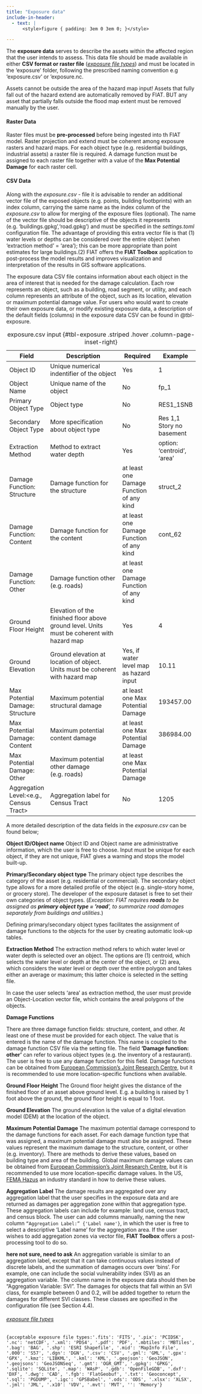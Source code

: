 ```yaml
---
title: "Exposure data"
include-in-header:
  - text: |
      <style>figure { padding: 3em 0 3em 0; }</style>

---
```


The **exposure data** serves to describe the assets within the affected region that the user intends to assess. This data file should be made available in either **CSV format or raster file** ([<ins><h14>*exposure file types*</h14></ins>]) and must be located in the 'exposure' folder, following the prescribed naming convention e.g 'exposure.csv' or 'exposure.nc.

::: {.callout-warning}
 Assets cannot be outside the area of the hazard map input! Assets that fully fall out of the hazard extend are automatically removed by FIAT. BUT any asset that partially falls outside the flood map extent must be removed manually by the user.
:::


#### Raster Data

Raster files must be **pre-processed** before being ingested into th FIAT model. Raster projection and extend must be coherent among exposure rasters and hazard maps. For each object type (e.g. residential buildings, industrial assets) a raster file is required. A damage function must be assigned to each raster file together with a value of the **Max Potential Damage** for each raster cell.

#### CSV Data

Along with the *exposure.csv* - file it is advisable to render an additional vector file of the exposed objects (e.g. points, building footbprints) with an index column, carrying the same name as the index column of the *exposure.csv* to allow for merging of the exposure files (optional). The name of the vector file should be descriptive of the objects it represents (e.g. 'buildings.gpkg','road.gpkg') and must be specified in the *settings.toml* configuration file. The advantage of providing this extra vector file is that (1) water levels or depths can be considered over the entire object (when 'extraction method' = 'area'); this can be more appropriate than point estimates for large buildings.(2) FIAT offers the **FIAT Toolbox** application to post-process the model results and improves visualization and interpretation of the results in GIS software applications.

The exposure data CSV file contains information about each object in the area of interest that is needed for the damage calculation. Each row represents an object, such as a building, road segment, or utility, and each column represents an attribute of the object, such as its location, elevation or maximum potential damage value.
For users who would want to create their own exposure data, or modify existing exposure data, a description of the default fields (columns) in the exposure data CSV can be found in @tbl-exposure.

| Field                                  | Description                                                                                | Required                                 | Example                    |
|----------------------------------------|--------------------------------------------------------------------------------------------|------------------------------------------|----------------------------|
| Object ID                              | Unique numerical indentifier of the object                                                 | Yes                                      | 1                          |
| Object Name                            | Unique name of the object                                                                  | No                                       | fp_1                       |
| Primary Object Type                    | Object type                                                                                | No                                       | RES1_1SNB                  |
| Secondary Object Type                  | More specification about object type                                                       | No                                       | Res 1,1 Story no basement  |
| Extraction Method                      | Method to extract water depth                                                              | Yes                                      | option: 'centroid', 'area' |
| Damage Function: Structure             | Damage function for the structure                                                          | at least one Damage Function of any kind | struct_2                   |
| Damage Function: Content               | Damage function for the content                                                            | at least one Damage Function of any kind | cont_62                    |
| Damage Function: Other                 | Damage function other (e.g. roads)                                                         | at least one Damage Function of any kind |                            |
| Ground Floor Height                    | Elevation of the finished floor above ground level. Units must be coherent with hazard map | Yes                                      | 4                          |
| Ground Elevation                       | Ground elevation at location of object. Units must be coherent with hazard map             | Yes, if water level map as hazard input  | 10.11                      |
| Max Potential Damage: Structure        | Maximum potential structural damage                                                        | at least one Max Potential Damage        | 193457.00                  |
| Max Potential Damage: Content          | Maximum potential content damage                                                           | at least one Max Potential Damage        | 386984.00                  |
| Max Potential Damage: Other            | Maximum potential other damage (e.g. roads)                                                | at least one Max Potential Damage        |                            |
| Aggregation Level:<e.g., Census Tract> | Aggregation label for Census Tract                                                         | No                                       | 1205                       |
: exposure.csv input {#tbl-exposure .striped .hover .column-page-inset-right}

A more detailed description of the data fields in the *exposure.csv* can be found below;

 **Object ID/Object name**
 Object ID and Object name are administrative information, which the user is free to choose. Input must be unique for each object, if they are not unique, FIAT gives a warning and stops the model built-up.

**Primary/Secondary object type**
The primary object type describes the category of the asset (e.g. residential or commercial). The secondary object type allows for a more detailed profile of the object (e.g. single-story home, or grocery store). The developer of the exposure dataset is free to set their own categories of object types. (*Exception: FIAT requires **roads** to be assigned as **primary object type = ‘road**’, to summarize road damages separately from buildings and utilities*.)

::: {.callout-note}
 Defining primary/secondary object types facilitates the assignment of damage functions to the objects for the user by creating automatic look-up tables.
:::

**Extraction Method**
The extraction method refers to which water level or water depth is selected over an object. The options are (1) centroid, which selects the water level or depth at the center of the object, or (2) area, which considers the water level or depth over the entire polygon and takes either an average or maximum; this latter choice is selected in the setting file.

::: {.callout-important}
 In case the user selects 'area' as extraction method, the user must provide an Object-Location vector file, which contains the areal polygons of the objects.
:::

**Damage Functions**

There are three damage function fields: structure, content, and other. At least one of these must be provided for each object. The value that is entered is the name of the damage function. This name is coupled to the damage function CSV file via the setting file. The field **'Damage function: other'** can refer to various object types (e.g. the inventory of a restaurant). The user is free to use any damage function for this field. Damage functions can be obtained from [European Commission's Joint Research Centre](https://publications.jrc.ec.europa.eu/repository/handle/JRC105688), but it is recommended to use more location-specific functions when available.

**Ground Floor Height**
The Ground floor height gives the distance of the finished floor of an asset above ground level. E.g. a building is raised by 1 foot above the ground, the ground floor height is equal to 1 foot.

**Ground Elevation**
The ground elevation is the value of a digital elevation model (DEM) at the location of the object.

**Maximum Potential Damage**
The maximum potential damage correspond to the damage functions for each asset. For each damage function type that was assigned, a maximum potential damage must also be assigned. These values represent the maximum damage to the structure, content, or other (e.g. inventory). There are methods to derive these values, based on building type and area of the building. Global maximum damage values can be obtained from  [European Commission's Joint Research Centre](https://publications.jrc.ec.europa.eu/repository/handle/JRC105688), but it is recommended to use more location-specific damage values. In the US, [FEMA Hazus](https://www.fema.gov/flood-maps/products-tools/hazusis) an industry standard in how to derive these values.

**Aggregation Label**
The damage results are aggregated over any aggregation label that the user specifies in the exposure data and are returned as damages per aggregation zone within that aggregation type. These aggregation labels can include for example: land use, census tract, and census block.
The user can add columns manually, naming the new column `“Aggregation Label:” {'Label name'}`, in which the user is free to select a descriptive 'Label name' for the aggregation area.
If the user wishes to add aggregation zones via vector file, **FIAT Toolbox** offers a post-processing tool to do so.

**here not sure, need to ask**
An aggregation variable is similar to an aggregation label, except that it can take continuous values instead of discrete labels, and the summation of damages occurs over ‘bins’. For example, one can include the social vulnerability index (SVI) as an aggregation variable. The column name in the exposure data should then be “Aggregation Variable: SVI”. The damages for objects that fall within an SVI class, for example between 0 and 0.2, will be added together to return the damages for different SVI classes. These classes are specified in the configuration file (see Section 4.4).


###### <ins><h14>*exposure file types*</h14></ins>
    {acceptable exposure file types:'.fits': 'FITS', '.pix': 'PCIDSK', '.nc': 'netCDF', '.xml': 'PDS4', '.pdf': 'PDF', '.mbtiles': 'MBTiles', '.bag': 'BAG', '.shp': 'ESRI Shapefile', '.mid': 'MapInfo File', '.000': 'S57', '.dgn': 'DGN', '.csv': 'CSV', '.gml': 'GML', '.gpx': 'GPX', '.kmz': 'LIBKML', '.kml': 'KML', '.geojson': 'GeoJSON', '.geojsons': 'GeoJSONSeq', '.gmt': 'OGR_GMT', '.gpkg': 'GPKG', '.sqlite': 'SQLite', '.map': 'WAsP', '.gdb': 'OpenFileGDB', '.dxf': 'DXF', '.dwg': 'CAD', '.fgb': 'FlatGeobuf', '.txt': 'Geoconcept', '.sql': 'PGDUMP', '.igc': 'GPSBabel', '.ods': 'ODS', '.xlsx': 'XLSX', '.jml': 'JML', '.x10': 'VDV', '.mvt': 'MVT', '': 'Memory'}
